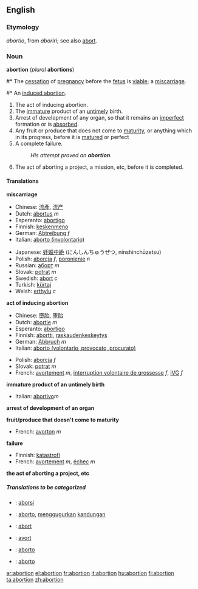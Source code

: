 ==English==

===Etymology===
{{L.}} ''abortio'', from ''aboriri''; see also [[abort]].

===Noun===
'''abortion''' (''plural'' '''abortions''')

#*<!--DefA-->The [[cessation]] of [[pregnancy]] before the [[fetus]] is [[viability|viable]]; a [[miscarriage]].
#* An [[induced abortion]].
#<!--DefB--> The act of inducing abortion.
#<!--DefC--> The [[immature]] product of an [[untimely]] birth.
#<!--DefD--> {{biology}} Arrest of development of any organ, so that it remains an [[imperfect]] formation or is [[absorbed]].
#<!--DefE--> Any fruit or produce that does not come to [[maturity]], or anything which in its progress, before it is [[matured]] or perfect
#<!--DefF--> A complete failure.
#:''His attempt proved an '''abortion'''.''
#<!--DefG-->The act of aborting a project, a mission, etc, before it is completed.

====Translations====
<!--DefA-->'''miscarriage'''
{{top}}
*Chinese: [[流產]], [[流产]]
*Dutch: [[abortus]] ''m''
*Esperanto: [[abortigo]]
*Finnish: [[keskenmeno]]
*German: [[Abtreibung]] ''f''
*Italian: [[aborto (involontario)]]
{{mid}}
*Japanese: [[妊娠中絶]] (にんしんちゅうぜつ, ninshinchūzetsu)
*Polish: [[aborcja]] ''f'', [[poronienie]] ''n''
*Russian: [[аборт]] ''m''
*Slovak: [[potrat]] ''m''
*Swedish: [[abort]] ''c''
*Turkish: [[kürtaj]]
*Welsh: [[erthylu]] ''c''
{{bottom}}

<!--DefB-->'''act of inducing abortion'''
{{top}}
*Chinese: [[墮胎]], [[堕胎]]
*Dutch: [[abortie]] ''m''
*Esperanto: [[abortigo]]
*Finnish: [[abortti]], [[raskaudenkeskeytys]]
*German: [[Abbruch]] ''m''
*Italian: [[aborto (volontario, provocato, procurato)]]
{{mid}}
*Polish: [[aborcja]] ''f''
*Slovak: [[potrat]] ''m''
*French: [[avortement]] ''m'', [[interruption volontaire de grossesse]] ''f'', [[IVG]] ''f''
{{bottom}}

<!--DefC-->'''immature product of an untimely birth'''
{{top}}
*Italian: [[abortivo]]''m''
{{mid}}
{{bottom}}

<!--DefD-->'''arrest of development of an organ'''
{{top}}
{{mid}}
{{bottom}}

<!--DefE-->'''fruit/produce that doesn't come to maturity'''
{{top}}
*French: [[avorton]] ''m''
{{mid}}
{{bottom}}

<!--DefF-->'''failure'''
{{top}}
*Finnish: [[katastrofi]]
*French: [[avortement]] ''m'', [[échec]] ''m''
{{mid}}
{{bottom}}

<!--DefG-->'''the act of aborting a project, etc'''
{{top}}
{{mid}}
{{bottom}}

=====Translations to be categorized=====
{{checktrans}}
<!--Remove this section once all of the translations below have been moved into the tables above.-->
*{{ttbc|Indonesian}}: [[aborsi]]
*{{ttbc|Interlingua}}: [[aborto]], [[gugur|menggugurkan]] [[kandung|kandungan]]
*{{ttbc|Norwegian}}: [[abort#Norwegian|abort]]
*{{ttbc|Romanian}}: [[avort]]
*{{ttbc|Portuguese}}: [[aborto]]
*{{ttbc|Spanish}}: [[aborto]]

[[ar:abortion]]
[[el:abortion]]
[[fr:abortion]]
[[it:abortion]]
[[hu:abortion]]
[[fi:abortion]]
[[ta:abortion]]
[[zh:abortion]]